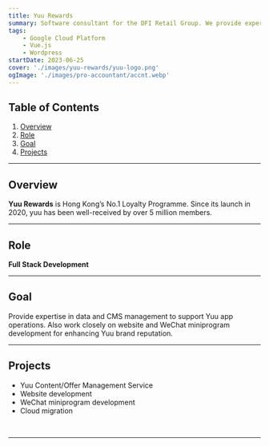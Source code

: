 ```yaml
---
title: Yuu Rewards
summary: Software consultant for the DFI Retail Group. We provide expertise in data and CMS management to support Yuu app operations. Also work closely on website and WeChat miniprogram development for enhancing Yuu brand reputation.
tags:
    - Google Cloud Platform
    - Vue.js
    - Wordpress
startDate: 2023-06-25
cover: './images/yuu-rewards/yuu-logo.png'
ogImage: './images/pro-accountant/accnt.webp'
---
```



## Table of Contents
1. [Overview](#overview)
1. [Role](#role)
1. [Goal](#goal)
1. [Projects](#projects)

---

## Overview
**Yuu Rewards** is Hong Kong’s No.1 Loyalty Programme. Since its launch in 2020, yuu has been well-received by over 5 million members.

---

## Role
**Full Stack Development**

---

## Goal
Provide expertise in data and CMS management to support Yuu app operations. Also work closely on website and WeChat miniprogram development for enhancing Yuu brand reputation.

---

## Projects
- Yuu Content/Offer Management Service
- Website development
- WeChat miniprogram development
- Cloud migration

<img src={sup1.src} alt="" />

<img src={sup2.src} alt="" />

---
